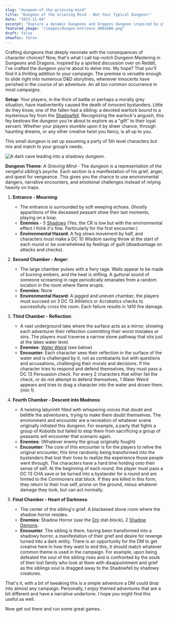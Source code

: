 ```yaml
---
slug: "dungeon-of-the-grieving-mind"
title: "Dungeon of the Grieving Mind - Not Your Typical Dungeon!"
date: "2023-11-04"
excerpt: "Explore a dynamic Dungeons and Dragons dungeon inspired by player choices, where a warlock seeks retribution for their fallen kin."
featured_image: "/images/dungon-entrance_480x600.png"
draft: false
showToc: false
---
```


Crafting dungeons that deeply resonate with the consequences of character choices? Now, that's what I call top-notch Dungeon Mastering in Dungeons and Dragons. Inspired by a spirited discussion over on Reddit, I've crafted the dungeon you're about to delve into. My hope? That you'll find it a thrilling addition to your campaign. The premise is versatile enough to slide right into numerous D&D storylines, whenever innocents have perished in the course of an adventure. An all too common occurrence in most campaigns.

**Setup**: Your players, in the thick of battle or perhaps a morally grey situation, have inadvertently caused the death of innocent bystanders. Little do they know, one of the fallen had a sibling: a devoted warlock bound to a mysterious fey from the [Shadowfell](https://forgottenrealms.fandom.com/wiki/Shadowfell). Recognizing the warlock's anguish, this fey bestows the dungeon you're about to explore as a "gift" to their loyal servant. Whether your players stumble upon it by sheer chance, through haunting dreams, or any other creative twist you fancy, is all up to you.

This small dungeon is set up assuming a party of 5th level characters but mix and match to your group’s needs.

![A dark cave leading into a shadowy dungeon.](/images/dungon-entrance_480x600.png)

**Dungeon Theme**: *A Grieving Mind* - The dungeon is a representation of the vengeful sibling’s psyche. Each section is a manifestation of his grief, anger, and quest for vengeance. This gives you the chance to use environmental dangers, narrative encounters, and emotional challenges instead of relying heavily on traps.

1. **Entrance - Mourning**: 
   * The entrance is surrounded by soft weeping echoes. Ghostly apparitions of the deceased peasant show their last moments, playing on a loop. 
   * **Enemies** - 5 [Shadows](https://www.dndbeyond.com/monsters/17010-shadow) (Yes, the CR is low but with the environmental effect I think it's fine. Particularly for the first encounter.)
   * **Environmental Hazard**: A fog slows movement by half, and characters must make a DC 10 Wisdom saving throw at the start of each round or be overwhelmed by feelings of guilt (disadvantage on attacks and checks).

2. **Second Chamber - Anger**: 
   * The large chamber pulses with a fiery rage. Walls appear to be made of burning embers, and the heat is stifling. A guttural sound of someone screaming in rage periodically emanates from a random location in the room where flame erupts.
   * **Enemies**: None
   * **Environmental Hazard**: A jagged and uneven chamber, the players must succeed on 3 DC 13 Athletics or Acrobatics checks to successfully cross the room.  Each failure results in 1d10 fire damage.

3. **Third Chamber - Reflection**: 
   * A vast underground lake where the surface acts as a mirror, showing each adventurer their reflection committing their worst mistakes or sins. The players must traverse a narrow stone pathway that sits just at the lakes water level.
   * **Enemies**: [Water Weird](https://www.dndbeyond.com/monsters/17208-water-weird) (see below)
   * **Encounter**: Each character sees their reflection in the surface of the water and is challenged by it, not as combatants but with questions and accusations, challenging their morals and decisions. If the character tries to respond and defend themselves, they must pass a DC 13 Persuasion check. For every 2 characters that either fail the check, or do not attempt to defend themselves, 1 Water Weird appears and tries to drag a character into the water and drown them. (min 1)

4. **Fourth Chamber - Descent into Madness**: 
   * A twisting labyrinth filled with whispering voices that doubt and belittle the adventurers, trying to make them doubt themselves. The environment and encounter are a recreation of whatever scene originally initiated this dungeon. For example, a party that fights a group of Kobolds but failed to stop them from sacrificing a group of peasants will encounter that scenario again.
   * **Enemies**: (Whatever enemy the group originally fought)
   * **Encounter**: The core of this encounter is for the players to relive the original encounter, this time randomly being transformed into the bystanders that lost their lives to realize the experience those people went through.  The characters have a hard time holding onto their sense of self. At the beginning of each round, the player must pass a DC 13 CHA save or be turned into a bystander for a round and are limited to the Commoners stat block.  If they are killed in this form, they return to their true self, prone on the ground, minus whatever damage they took, but can act normally.

5. **Final Chamber - Heart of Darkness**: 
   * The center of the sibling's grief. A blackened stone room where the shadow horror resides.
   * **Enemies**: Shadow Horror (use the [Oni](https://www.dndbeyond.com/monsters/16971-oni) stat-block), 2 [Shadow Demons](https://www.dndbeyond.com/monsters/17131-shadow-demon).
   * **Encounter**: The sibling is there, having been transformed into a shadowy horror, a manifestation of their grief and desire for revenge turned into a dark entity. There is an opportunity for the DM to get creative here in how they want to end this, it should match whatever common theme is used in the campaign.  For example, upon being defeated the soul of the sibling rises and is confronted by the souls of their lost family who look at them with disappointment and grief as the siblings soul is dragged away to the Shadowfell by shadowy creatures.

That's it, with a bit of tweaking this is a simple adventure a DM could drop into almost any campaign.  Personally, I enjoy themed adventures that are a bit different and have a narrative undertone.  I hope you might find this useful as well.

Now get out there and run some great games.